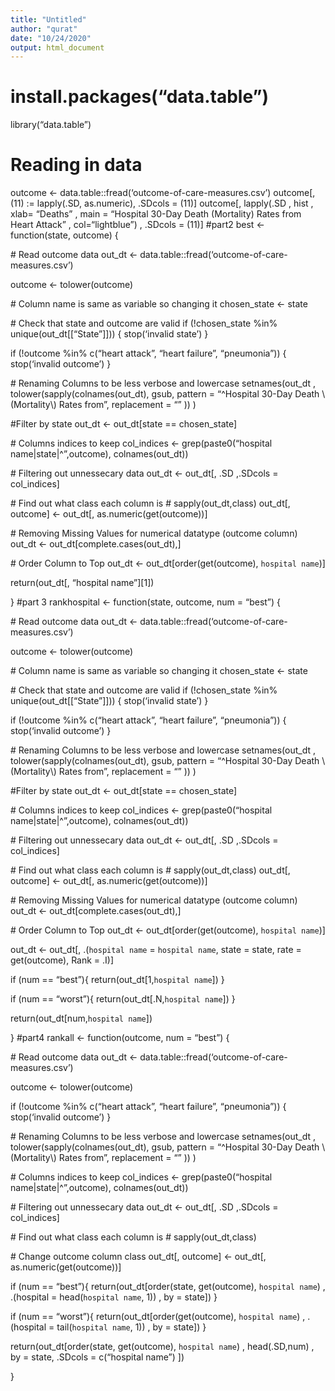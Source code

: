 ---
title: "Untitled"
author: "qurat"
date: "10/24/2020"
output: html_document
---
# install.packages("data.table")
library("data.table")

# Reading in data
outcome <- data.table::fread('outcome-of-care-measures.csv')
outcome[, (11) := lapply(.SD, as.numeric), .SDcols = (11)]
outcome[, lapply(.SD
                 , hist
                 , xlab= "Deaths"
                 , main = "Hospital 30-Day Death (Mortality) Rates from Heart Attack"
                 , col="lightblue")
        , .SDcols = (11)]
#part2
best <- function(state, outcome) {
  
  # Read outcome data
  out_dt <- data.table::fread('outcome-of-care-measures.csv')
  
  outcome <- tolower(outcome)
  
  # Column name is same as variable so changing it 
  chosen_state <- state 
  
  # Check that state and outcome are valid
  if (!chosen_state %in% unique(out_dt[["State"]])) {
    stop('invalid state')
  }
  
  if (!outcome %in% c("heart attack", "heart failure", "pneumonia")) {
    stop('invalid outcome')
  }
  
  # Renaming Columns to be less verbose and lowercase
  setnames(out_dt
           , tolower(sapply(colnames(out_dt), gsub, pattern = "^Hospital 30-Day Death \\(Mortality\\) Rates from ", replacement = "" ))
  )
  
  #Filter by state
  out_dt <- out_dt[state == chosen_state]
  
  # Columns indices to keep
  col_indices <- grep(paste0("hospital name|state|^",outcome), colnames(out_dt))
  
  # Filtering out unnessecary data 
  out_dt <- out_dt[, .SD ,.SDcols = col_indices]
  
  # Find out what class each column is 
  # sapply(out_dt,class)
  out_dt[, outcome] <- out_dt[,  as.numeric(get(outcome))]
  
  
  # Removing Missing Values for numerical datatype (outcome column)
  out_dt <- out_dt[complete.cases(out_dt),]
  
  # Order Column to Top 
  out_dt <- out_dt[order(get(outcome), `hospital name`)]
  
  return(out_dt[, "hospital name"][1])
  
}
#part 3
rankhospital <- function(state, outcome, num = "best") {
  
  # Read outcome data
  out_dt <- data.table::fread('outcome-of-care-measures.csv')
  
  outcome <- tolower(outcome)
  
  # Column name is same as variable so changing it 
  chosen_state <- state 
  
  # Check that state and outcome are valid
  if (!chosen_state %in% unique(out_dt[["State"]])) {
    stop('invalid state')
  }
  
  if (!outcome %in% c("heart attack", "heart failure", "pneumonia")) {
    stop('invalid outcome')
  }
  
  # Renaming Columns to be less verbose and lowercase
  setnames(out_dt
           , tolower(sapply(colnames(out_dt), gsub, pattern = "^Hospital 30-Day Death \\(Mortality\\) Rates from ", replacement = "" ))
  )
  
  #Filter by state
  out_dt <- out_dt[state == chosen_state]
  
  # Columns indices to keep
  col_indices <- grep(paste0("hospital name|state|^",outcome), colnames(out_dt))
  
  # Filtering out unnessecary data 
  out_dt <- out_dt[, .SD ,.SDcols = col_indices]
  
  # Find out what class each column is 
  # sapply(out_dt,class)
  out_dt[, outcome] <- out_dt[,  as.numeric(get(outcome))]
  
  
  # Removing Missing Values for numerical datatype (outcome column)
  out_dt <- out_dt[complete.cases(out_dt),]
  
  # Order Column to Top 
  out_dt <- out_dt[order(get(outcome), `hospital name`)]
  
  out_dt <- out_dt[,  .(`hospital name` = `hospital name`, state = state, rate = get(outcome), Rank = .I)]
  
  if (num == "best"){
    return(out_dt[1,`hospital name`])
  }
  
  if (num == "worst"){
    return(out_dt[.N,`hospital name`])
  }
  
  return(out_dt[num,`hospital name`])
  
}
#part4
rankall <- function(outcome, num = "best") {
  
  # Read outcome data
  out_dt <- data.table::fread('outcome-of-care-measures.csv')
  
  outcome <- tolower(outcome)
  
  if (!outcome %in% c("heart attack", "heart failure", "pneumonia")) {
    stop('invalid outcome')
  }
  
  # Renaming Columns to be less verbose and lowercase
  setnames(out_dt
           , tolower(sapply(colnames(out_dt), gsub, pattern = "^Hospital 30-Day Death \\(Mortality\\) Rates from ", replacement = "" ))
  )
  
  # Columns indices to keep
  col_indices <- grep(paste0("hospital name|state|^",outcome), colnames(out_dt))
  
  # Filtering out unnessecary data 
  out_dt <- out_dt[, .SD ,.SDcols = col_indices]
  
  # Find out what class each column is 
  # sapply(out_dt,class)
  
  # Change outcome column class
  out_dt[, outcome] <- out_dt[,  as.numeric(get(outcome))]
  
  if (num == "best"){
    return(out_dt[order(state, get(outcome), `hospital name`)
                  , .(hospital = head(`hospital name`, 1))
                  , by = state])
  }
  
  if (num == "worst"){
    return(out_dt[order(get(outcome), `hospital name`)
                  , .(hospital = tail(`hospital name`, 1))
                  , by = state])
  }
  
  return(out_dt[order(state, get(outcome), `hospital name`)
                , head(.SD,num)
                , by = state, .SDcols = c("hospital name") ])
  
}
